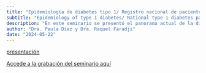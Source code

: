 ```yaml
---
title: "Epidemiología de diabetes tipo 1/ Registro nacional de pacientes con diabetes tipo 1- RENACED-DT1" 
subtitle: "Epidemiology of type 1 diabetes/ National type 1 diabetes patients register- RENACED-DT1"
description: "En este seminario se presentó el panorama actual de la diabetes tipo 1, y se presentó el registro nacional de pacientes con diabetes tipo 1 de México"
author: "Dra. Paula Diaz y Dra. Raquel Faradji"
date: "2024-05-22"
---
```


[presentación](2024-05-22.pdf)

[Accede a la grabación del seminario aquí](https://youtu.be/OqVsEPvqsU0)
